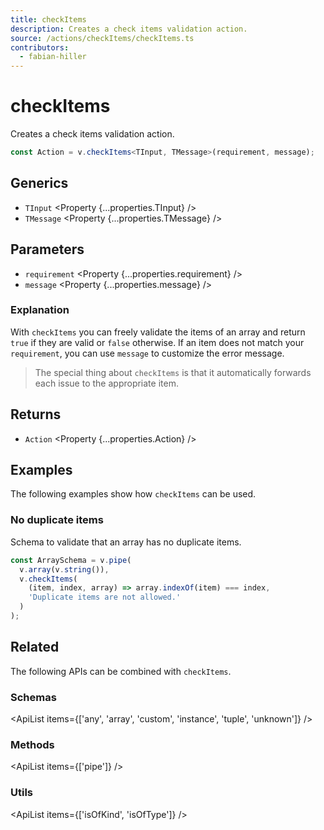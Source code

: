 ```yaml
---
title: checkItems
description: Creates a check items validation action.
source: /actions/checkItems/checkItems.ts
contributors:
  - fabian-hiller
---
```



# checkItems

Creates a check items validation action.

```ts
const Action = v.checkItems<TInput, TMessage>(requirement, message);
```

## Generics

- `TInput` <Property {...properties.TInput} />
- `TMessage` <Property {...properties.TMessage} />

## Parameters

- `requirement` <Property {...properties.requirement} />
- `message` <Property {...properties.message} />

### Explanation

With `checkItems` you can freely validate the items of an array and return `true` if they are valid or `false` otherwise. If an item does not match your `requirement`, you can use `message` to customize the error message.

> The special thing about `checkItems` is that it automatically forwards each issue to the appropriate item.

## Returns

- `Action` <Property {...properties.Action} />

## Examples

The following examples show how `checkItems` can be used.

### No duplicate items

Schema to validate that an array has no duplicate items.

```ts
const ArraySchema = v.pipe(
  v.array(v.string()),
  v.checkItems(
    (item, index, array) => array.indexOf(item) === index,
    'Duplicate items are not allowed.'
  )
);
```

## Related

The following APIs can be combined with `checkItems`.

### Schemas

<ApiList items={['any', 'array', 'custom', 'instance', 'tuple', 'unknown']} />

### Methods

<ApiList items={['pipe']} />

### Utils

<ApiList items={['isOfKind', 'isOfType']} />
